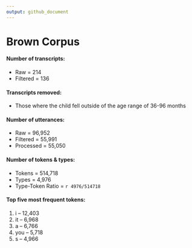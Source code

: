 ```yaml
---
output: github_document
---
```

# Brown Corpus

#### Number of transcripts:
* Raw = 214
* Filtered = 136

#### Transcripts removed:  
* Those where the child fell outside of the age range of 36-96 months

#### Number of utterances:
* Raw = 96,952
* Filtered = 55,991
* Processed = 55,050
  
#### Number of tokens & types:
* Tokens = 514,718
* Types = 4,976
* Type-Token Ratio = `r 4976/514718`

#### Top five most frequent tokens:
1. i -- 12,403
2. it -- 6,968
3. a -- 6,766
4. you -- 5,718
5. s -- 4,966


